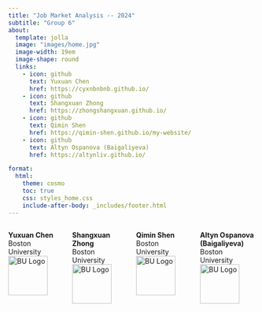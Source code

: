 ```yaml
---
title: "Job Market Analysis -- 2024"
subtitle: "Group 6"
about:
  template: jolla
  image: "images/home.jpg"
  image-width: 19em
  image-shape: round
  links:
    - icon: github
      text: Yuxuan Chen
      href: https://cyxnbnbnb.github.io/
    - icon: github
      text: Shangxuan Zhong
      href: https://zhongshangxuan.github.io/
    - icon: github
      text: Qimin Shen
      href: https://qimin-shen.github.io/my-website/
    - icon: github
      text: Altyn Ospanova (Baigaliyeva)
      href: https://altynliv.github.io/

format:
  html:
    theme: cosmo
    toc: true
    css: styles_home.css 
    include-after-body: _includes/footer.html
---
```


:::{.authors-container style="display: grid; grid-template-columns: repeat(4, 1fr); gap: 1rem;"}

::: {.author-card}
**Yuxuan Chen**  
Boston University  
![BU Logo](images/bu_logo.png){width=80px}
:::

::: {.author-card}
**Shangxuan Zhong**  
Boston University  
![BU Logo](images/bu_logo.png){width=80px}
:::

::: {.author-card}
**Qimin Shen**  
Boston University  
![BU Logo](images/bu_logo.png){width=80px}
:::

::: {.author-card}
**Altyn Ospanova (Baigaliyeva)**  
Boston University  
![BU Logo](images/bu_logo.png){width=80px}
:::

:::


